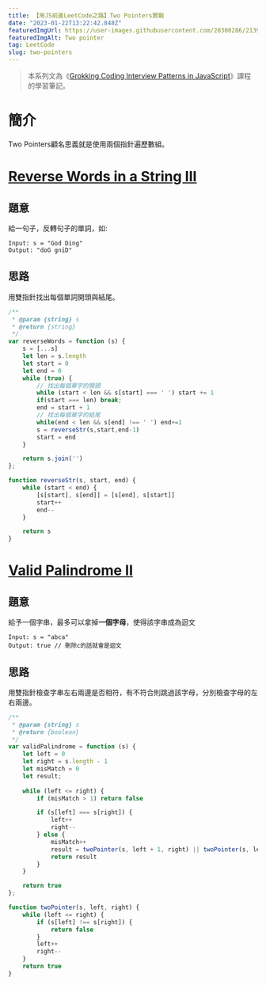 ```yaml
---
title: 【用JS前進LeetCode之路】Two Pointers實戰
date: "2023-01-22T13:22:42.848Z"
featuredImgUrl: https://user-images.githubusercontent.com/28300286/213918135-c983e79e-7b79-4bad-bd23-10ec23440d2b.png
featuredImgAlt: Two pointer
tag: LeetCode
slug: two-pointers
---
```


> 本系列文為《[Grokking Coding Interview Patterns in JavaScript](https://www.educative.io/courses/grokking-coding-interview-patterns-javascript)》課程的學習筆記。


# 簡介
Two Pointers顧名思義就是使用兩個指針遍歷數組。



# [Reverse Words in a String III](https://leetcode.com/problems/reverse-words-in-a-string-iii/description/)
## 題意
給一句子，反轉句子的單詞，如:
```
Input: s = "God Ding"
Output: "doG gniD"

```

## 思路
用雙指針找出每個單詞開頭與結尾。

```js
/**
 * @param {string} s
 * @return {string}
 */
var reverseWords = function (s) {
    s = [...s]
    let len = s.length
    let start = 0
    let end = 0
    while (true) {
        // 找出每個單字的開頭
        while (start < len && s[start] === ' ') start += 1
        if(start === len) break;
        end = start + 1
        // 找出每個單字的結尾
        while(end < len && s[end] !== ' ') end+=1
        s = reverseStr(s,start,end-1)
        start = end
    }

    return s.join('')
};

function reverseStr(s, start, end) {
    while (start < end) {
        [s[start], s[end]] = [s[end], s[start]]
        start++
        end--
    }

    return s
}

```

# [Valid Palindrome II](https://leetcode.com/problems/valid-palindrome-ii/)
## 題意
給予一個字串，最多可以拿掉<b>一個字母</b>，使得該字串成為迴文
```
Input: s = "abca"
Output: true // 刪除c的話就會是迴文

```

## 思路
用雙指針檢查字串左右兩邊是否相符，有不符合則跳過該字母，分別檢查字母的左右兩邊。


```js
/**
 * @param {string} s
 * @return {boolean}
 */
var validPalindrome = function (s) {
    let left = 0
    let right = s.length - 1
    let misMatch = 0
    let result;
    
    while (left <= right) {
        if (misMatch > 1) return false

        if (s[left] === s[right]) {
            left++
            right--
        } else {
            misMatch++
            result = twoPointer(s, left + 1, right) || twoPointer(s, left, right - 1)
            return result
        }
    }

    return true
};

function twoPointer(s, left, right) {
    while (left <= right) {
        if (s[left] !== s[right]) {
            return false
        }
        left++
        right--
    }
    return true
}

```